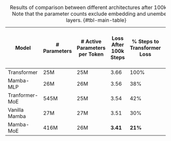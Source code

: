 |Model | \# Parameters | \# Active Parameters per Token |  Loss After 100k Steps | % Steps to Transformer Loss | % Steps to Vanilla Mamba Loss |
|---|---|---|---|---|---|
|Transformer | 25M | 25M | 3.66 | 100\% |  >100\% |
|Mamba-MLP | 26M | 26M | 3.56 | 38\% | >100\% |
|Tranformer-MoE | 545M | 25M | 3.54 | 42\% | >100\% |
|Vanilla Mamba | 27M | 27M | 3.51 | 30\% | 100\% |
|Mamba-MoE | 416M | 26M | **3.41** | **21%** | **46%** |

: Results of comparison between different architectures after 100k steps. Note that the parameter counts exclude embedding and
unembedding layers. {#tbl-main-table}